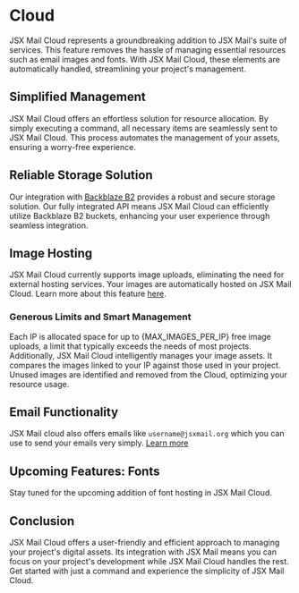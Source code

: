 
# Cloud

JSX Mail Cloud represents a groundbreaking addition to JSX Mail's suite of services. This feature removes the hassle of managing essential resources such as email images and fonts. With JSX Mail Cloud, these elements are automatically handled, streamlining your project's management.

## Simplified Management
JSX Mail Cloud offers an effortless solution for resource allocation. By simply executing a command, all necessary items are seamlessly sent to JSX Mail Cloud. This process automates the management of your assets, ensuring a worry-free experience.

## Reliable Storage Solution
Our integration with [Backblaze B2](https://www.backblaze.com) provides a robust and secure storage solution. Our fully integrated API means JSX Mail Cloud can efficiently utilize Backblaze B2 buckets, enhancing your user experience through seamless integration.

## Image Hosting
JSX Mail Cloud currently supports image uploads, eliminating the need for external hosting services. Your images are automatically hosted on JSX Mail Cloud. Learn more about this feature [here](/docs/image).

### Generous Limits and Smart Management
Each IP is allocated space for up to {MAX_IMAGES_PER_IP} free image uploads, a limit that typically exceeds the needs of most projects. Additionally, JSX Mail Cloud intelligently manages your image assets. It compares the images linked to your IP against those used in your project. Unused images are identified and removed from the Cloud, optimizing your resource usage.

## Email Functionality

JSX Mail cloud also offers emails like `username@jsxmail.org` which you can use to send your emails very simply. [Learn more](/docs/email)

## Upcoming Features: Fonts
Stay tuned for the upcoming addition of font hosting in JSX Mail Cloud.

## Conclusion
JSX Mail Cloud offers a user-friendly and efficient approach to managing your project's digital assets. Its integration with JSX Mail means you can focus on your project's development while JSX Mail Cloud handles the rest. Get started with just a command and experience the simplicity of JSX Mail Cloud.